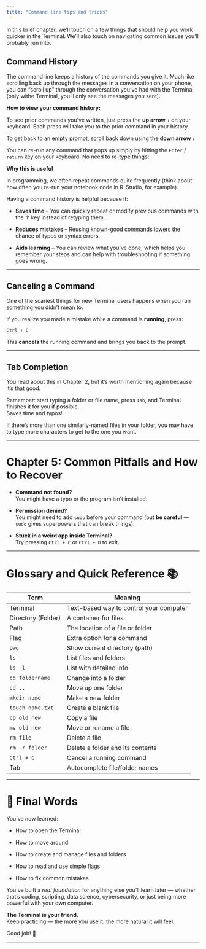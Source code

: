 ```yaml
---
title: "Command line tips and tricks"
---
```


In this brief chapter, we'll touch on a few things that should help you work quicker in the Terminal. We'll also touch on navigating common issues you'll probably run into.

## **Command History**

The command line keeps a history of the commands you give it. Much like scrolling back up through the messages in a conversation on your phone, you can "scroll up" through the conversation you've had with the Terminal (only withe Terminal, you'll only see the messages *you* sent).

**How to view your command history:**

To see prior commands you've written, just press the **up arrow** `↑` on your keyboard. Each press will take you to the prior command in your history.

To get back to an empty prompt, scroll back down using the **down arrow** `↓`

You can re-run any command that pops up simply by hitting the `Enter` / `return` key on your keyboard. No need to re-type things!

**Why this is useful**

In programming, we often repeat commands quite frequently (think about how often you re-run your notebook code in R-Studio, for example).

Having a command history is helpful because it:

-   **Saves time** – You can quickly repeat or modify previous commands with the ↑ key instead of retyping them.

-   **Reduces mistakes** – Reusing known-good commands lowers the chance of typos or syntax errors.

-   **Aids learning** – You can review what you've done, which helps you remember your steps and can help with troubleshooting if something goes wrong.

------------------------------------------------------------------------

## **Canceling a Command**

One of the scariest things for new Terminal users happens when you run something you didn't mean to.

If you realize you made a mistake while a command is **running**, press:

`Ctrl + C`

This **cancels** the running command and brings you back to the prompt.

------------------------------------------------------------------------

## **Tab Completion**

You read about this in Chapter 2, but it's worth mentioning again because it's that good.

Remember: start typing a folder or file name, press `Tab`, and Terminal finishes it for you if possible.\
Saves time and typos!

If there's more than one similarly-named files in your folder, you may have to type more characters to get to the one you want.

------------------------------------------------------------------------

# **Chapter 5: Common Pitfalls and How to Recover**

-   **Command not found?**\
    You might have a typo or the program isn’t installed.

-   **Permission denied?**\
    You might need to add `sudo` before your command (but **be careful** — `sudo` gives superpowers that can break things).

-   **Stuck in a weird app inside Terminal?**\
    Try pressing `Ctrl + C` or `Ctrl + D` to exit.

------------------------------------------------------------------------

# **Glossary and Quick Reference 📚**

| Term               | Meaning                                 |
|--------------------|-----------------------------------------|
| Terminal           | Text-based way to control your computer |
| Directory (Folder) | A container for files                   |
| Path               | The location of a file or folder        |
| Flag               | Extra option for a command              |
| `pwd`              | Show current directory (path)           |
| `ls`               | List files and folders                  |
| `ls -l`            | List with detailed info                 |
| `cd foldername`    | Change into a folder                    |
| `cd ..`            | Move up one folder                      |
| `mkdir name`       | Make a new folder                       |
| `touch name.txt`   | Create a blank file                     |
| `cp old new`       | Copy a file                             |
| `mv old new`       | Move or rename a file                   |
| `rm file`          | Delete a file                           |
| `rm -r folder`     | Delete a folder and its contents        |
| `Ctrl + C`         | Cancel a running command                |
| Tab                | Autocomplete file/folder names          |

------------------------------------------------------------------------

# 🎉 **Final Words**

You’ve now learned:

-   How to open the Terminal

-   How to move around

-   How to create and manage files and folders

-   How to read and use simple flags

-   How to fix common mistakes

You’ve built a *real foundation* for anything else you’ll learn later — whether that’s coding, scripting, data science, cybersecurity, or just being more powerful with your own computer.

**The Terminal is your friend.**\
Keep practicing — the more you use it, the more natural it will feel.

Good job! 🚀

------------------------------------------------------------------------
